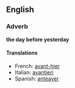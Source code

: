 ==English==
===Adverb===
'''the day before yesterday'''

====Translations====
*French: [[avant-hier]]
*Italian: [[avantieri]]
*Spanish: [[anteayer]]